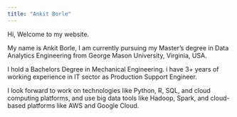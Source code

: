 ```yaml
---
title: "Ankit Borle"
---
```


Hi, Welcome to my website.

My name is Ankit Borle, I am currently pursuing my Master's degree in Data Analytics Engineering from George Mason University, Virginia, USA.

I hold a Bachelors Degree in Mechanical Engineering. i have 3+ years of working experience in IT sector as Production Support Engineer.

I look forward to work on technologies like Python, R, SQL, and cloud computing platforms, and use big data tools like Hadoop, Spark, and cloud-based platforms like AWS and Google Cloud.
